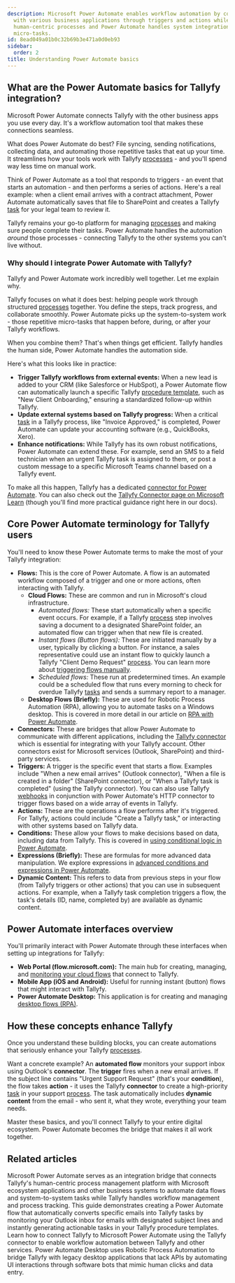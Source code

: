 ```yaml
---
description: Microsoft Power Automate enables workflow automation by connecting Tallyfy
  with various business applications through triggers and actions while Tallyfy manages
  human-centric processes and Power Automate handles system integrations and repetitive
  micro-tasks.
id: 8ead049a01b0c32b69b3e471a0d0eb93
sidebar:
  order: 2
title: Understanding Power Automate basics
---
```


## What are the Power Automate basics for Tallyfy integration?

Microsoft Power Automate connects Tallyfy with the other business apps you use every day. It's a workflow automation tool that makes these connections seamless.

What does Power Automate do best? File syncing, sending notifications, collecting data, and automating those repetitive tasks that eat up your time. It streamlines how your tools work with Tallyfy [processes](/products/pro/tracking-and-tasks/processes/) - and you'll spend way less time on manual work.

Think of Power Automate as a tool that responds to triggers - an event that starts an automation - and then performs a series of actions. Here's a real example: when a client email arrives with a contract attachment, Power Automate automatically saves that file to SharePoint and creates a Tallyfy [task](/products/pro/tracking-and-tasks/tasks/) for your legal team to review it.

Tallyfy remains your go-to platform for managing [processes](/products/pro/tracking-and-tasks/processes/) and making sure people complete their tasks. Power Automate handles the automation *around* those processes - connecting Tallyfy to the other systems you can't live without.

### Why should I integrate Power Automate with Tallyfy?

Tallyfy and Power Automate work incredibly well together. Let me explain why.

Tallyfy focuses on what it does best: helping people work through structured [processes](/products/pro/tracking-and-tasks/processes/) together. You define the steps, track progress, and collaborate smoothly. Power Automate picks up the system-to-system work - those repetitive micro-tasks that happen before, during, or after your Tallyfy workflows.

When you combine them? That's when things get efficient. Tallyfy handles the human side, Power Automate handles the automation side.

Here's what this looks like in practice:

*   **Trigger Tallyfy workflows from external events:** When a new lead is added to your CRM (like Salesforce or HubSpot), a Power Automate flow can automatically launch a specific Tallyfy [procedure template](/products/pro/documenting/templates/), such as "New Client Onboarding," ensuring a standardized follow-up within Tallyfy.
*   **Update external systems based on Tallyfy progress:** When a critical [task](/products/pro/tracking-and-tasks/tasks/) in a Tallyfy process, like "Invoice Approved," is completed, Power Automate can update your accounting software (e.g., QuickBooks, Xero).
*   **Enhance notifications:** While Tallyfy has its own robust notifications, Power Automate can extend these. For example, send an SMS to a field technician when an urgent Tallyfy task is assigned to them, or post a custom message to a specific Microsoft Teams channel based on a Tallyfy event.

To make all this happen, Tallyfy has a dedicated [connector for Power Automate](/products/pro/integrations/middleware/power-automate/how-can-i-integrate-tallyfy-with-microsoft-power-automate/). You can also check out the [Tallyfy Connector page on Microsoft Learn](https://learn.microsoft.com/en-us/connectors/tallyfy/) (though you'll find more practical guidance right here in our docs).

## Core Power Automate terminology for Tallyfy users

You'll need to know these Power Automate terms to make the most of your Tallyfy integration:

*   **Flows:** This is the core of Power Automate. A flow is an automated workflow composed of a trigger and one or more actions, often interacting with Tallyfy.
    *   **Cloud Flows:** These are common and run in Microsoft's cloud infrastructure.
        *   *Automated flows:* These start automatically when a specific event occurs. For example, if a Tallyfy [process](/products/pro/tracking-and-tasks/processes/) step involves saving a document to a designated SharePoint folder, an automated flow can trigger when that new file is created.
        *   *Instant flows (Button flows):* These are initiated manually by a user, typically by clicking a button. For instance, a sales representative could use an instant flow to quickly launch a Tallyfy "Client Demo Request" [process](/products/pro/tracking-and-tasks/processes/). You can learn more about [triggering flows manually](/products/pro/integrations/middleware/power-automate/triggering-flows-manually-button-flows/).
        *   *Scheduled flows:* These run at predetermined times. An example could be a scheduled flow that runs every morning to check for overdue Tallyfy [tasks](/products/pro/tracking-and-tasks/tasks/) and sends a summary report to a manager.
    *   **Desktop Flows (Briefly):** These are used for Robotic Process Automation (RPA), allowing you to automate tasks on a Windows desktop. This is covered in more detail in our article on [RPA with Power Automate](/products/pro/integrations/middleware/power-automate/introduction-to-rpa-with-power-automate/).
*   **Connectors:** These are bridges that allow Power Automate to communicate with different applications, including the [Tallyfy connector](/products/pro/integrations/middleware/power-automate/how-can-i-integrate-tallyfy-with-microsoft-power-automate/) which is essential for integrating with your Tallyfy account. Other connectors exist for Microsoft services (Outlook, SharePoint) and third-party services.
*   **Triggers:** A trigger is the specific event that starts a flow. Examples include "When a new email arrives" (Outlook connector), "When a file is created in a folder" (SharePoint connector), or "When a Tallyfy task is completed" (using the Tallyfy connector). You can also use Tallyfy [webhooks](/products/pro/integrations/webhooks/) in conjunction with Power Automate's HTTP connector to trigger flows based on a wide array of events in Tallyfy.
*   **Actions:** These are the operations a flow performs after it's triggered. For Tallyfy, actions could include "Create a Tallyfy task," or interacting with other systems based on Tallyfy data.
*   **Conditions:** These allow your flows to make decisions based on data, including data from Tallyfy. This is covered in [using conditional logic in Power Automate](/products/pro/integrations/middleware/power-automate/using-conditional-logic-in-power-automate/).
*   **Expressions (Briefly):** These are formulas for more advanced data manipulation. We explore expressions in [advanced conditions and expressions in Power Automate](/products/pro/integrations/middleware/power-automate/advanced-conditions-and-expressions/).
*   **Dynamic Content:** This refers to data from previous steps in your flow (from Tallyfy triggers or other actions) that you can use in subsequent actions. For example, when a Tallyfy task completion triggers a flow, the task's details (ID, name, completed by) are available as dynamic content.

## Power Automate interfaces overview

You'll primarily interact with Power Automate through these interfaces when setting up integrations for Tallyfy:

*   **Web Portal (flow.microsoft.com):** The main hub for creating, managing, and [monitoring your cloud flows](/products/pro/integrations/middleware/power-automate/managing-and-monitoring-power-automate-flows/) that connect to Tallyfy.
*   **Mobile App (iOS and Android):** Useful for running instant (button) flows that might interact with Tallyfy.
*   **Power Automate Desktop:** This application is for creating and managing [desktop flows (RPA)](/products/pro/integrations/middleware/power-automate/introduction-to-rpa-with-power-automate/).

## How these concepts enhance Tallyfy

Once you understand these building blocks, you can create automations that seriously enhance your Tallyfy [processes](/products/pro/tracking-and-tasks/processes/).

Want a concrete example? An **automated flow** monitors your support inbox using Outlook's **connector**. The **trigger** fires when a new email arrives. If the subject line contains "Urgent Support Request" (that's your **condition**), the flow takes **action** - it uses the Tallyfy **connector** to create a high-priority [task](/products/pro/tracking-and-tasks/tasks/) in your support [process](/products/pro/tracking-and-tasks/processes/). The task automatically includes **dynamic content** from the email - who sent it, what they wrote, everything your team needs.

Master these basics, and you'll connect Tallyfy to your entire digital ecosystem. Power Automate becomes the bridge that makes it all work together.


## Related articles
<CardGrid>
<LinkTitleCard header="<b>Middleware > Power Automate</b>" href="/products/pro/integrations/middleware/power-automate/" > Microsoft Power Automate serves as an integration bridge that connects Tallyfy's human-centric process management platform with Microsoft ecosystem applications and other business systems to automate data flows and system-to-system tasks while Tallyfy handles workflow management and process tracking. </LinkTitleCard>
<LinkTitleCard header="<b>Power Automate > Creating your first flow in Power Automate</b>" href="/products/pro/integrations/middleware/power-automate/creating-your-first-flow-in-power-automate/" > This guide demonstrates creating a Power Automate flow that automatically converts specific emails into Tallyfy tasks by monitoring your Outlook inbox for emails with designated subject lines and instantly generating actionable tasks in your Tallyfy procedure templates. </LinkTitleCard>
<LinkTitleCard header="<b>Power Automate > Connect Tallyfy to Power Automate</b>" href="/products/pro/integrations/middleware/power-automate/how-can-i-integrate-tallyfy-with-microsoft-power-automate/" > Learn how to connect Tallyfy to Microsoft Power Automate using the Tallyfy connector to enable workflow automation between Tallyfy and other services. </LinkTitleCard>
<LinkTitleCard header="<b>Power Automate > Introduction to RPA with Power Automate</b>" href="/products/pro/integrations/middleware/power-automate/introduction-to-rpa-with-power-automate/" > Power Automate Desktop uses Robotic Process Automation to bridge Tallyfy with legacy desktop applications that lack APIs by automating UI interactions through software bots that mimic human clicks and data entry. </LinkTitleCard>
</CardGrid>